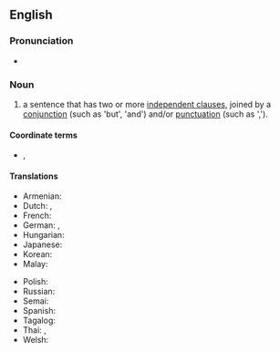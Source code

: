 ==English==
===Pronunciation===
* {{audio|en|LL-Q1860 (eng)-PerfectSoundWhatever-compound sentence.wav|Audio (CA)}}

===Noun===
{{en-noun}}

# {{lb|en|grammar}} a sentence that has two or more [[independent clause]]s, joined by a [[conjunction]] (such as 'but', 'and') and/or [[punctuation]] (such as ',').
{{examples|examples=The alarm went off and I got out of bed.<br>I got to work but my computer wouldn't work}}

====Coordinate terms====
* {{sense|grammar}} {{l|en|simple sentence}}, {{l|en|complex sentence}}

====Translations====
{{trans-top|a sentence that has two or more independent clauses, joined by a conjunction and/or punctuation.}}
* Armenian: {{t+|hy|բարդ նախադասություն}}
* Dutch: {{t|nl|nevenschikkende zin|m}}, {{t|nl|gecoördineerde zin|m}}
* French: {{t+|fr|phrase complexe|f}}
* German: {{t+|de|Satzreihe|f}}, {{t+|de|Satzverbindung|f}}
* Hungarian: {{t|hu|összetett mondat}}
* Japanese: {{t|ja|重文|tr=jūbun|sc=Jpan}}
* Korean: {{t|ko|병렬문|sc=Kore}}
* Malay: {{t+|ms|ayat majmuk}}
{{trans-mid}}
* Polish: {{t+|pl|zdanie złożone|n}}
* Russian: {{t+|ru|сложносочинённое предложе́ние|n}}
* Semai: {{t|sea|ayat majmuk}}
* Spanish: {{t+|es|oración coordinada|f}}
* Tagalog: {{t|tl|tambalang pangungusap}}
* Thai: {{t|th|อเนกรรถประโยค}}, {{t|th|ประโยคความรวม}}
* Welsh: {{t|cy|brawddeg gyfansawdd|f}}
{{trans-bottom}}
